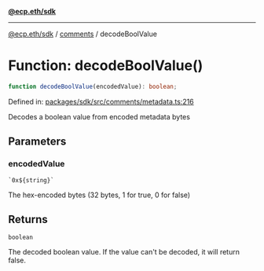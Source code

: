 [**@ecp.eth/sdk**](../../index.mdx)

***

[@ecp.eth/sdk](/sdk-reference/index.mdx) / [comments](/sdk-reference/comments/index.mdx) / decodeBoolValue

# Function: decodeBoolValue()

```ts
function decodeBoolValue(encodedValue): boolean;
```

Defined in: [packages/sdk/src/comments/metadata.ts:216](https://github.com/ecp-eth/comments-monorepo/blob/main/packages/sdk/src/comments/metadata.ts#L216)

Decodes a boolean value from encoded metadata bytes

## Parameters

### encodedValue

`` `0x${string}` ``

The hex-encoded bytes (32 bytes, 1 for true, 0 for false)

## Returns

`boolean`

The decoded boolean value. If the value can't be decoded, it will return false.

